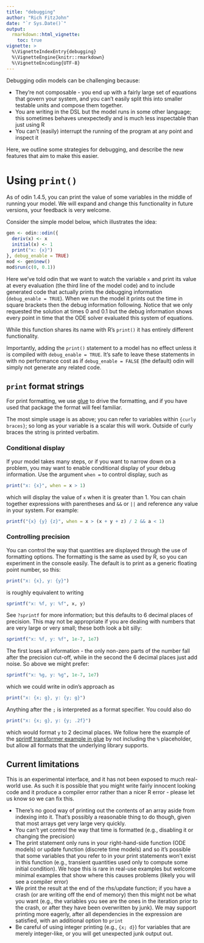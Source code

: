 ```yaml
---
title: "debugging"
author: "Rich FitzJohn"
date: "`r Sys.Date()`"
output:
  rmarkdown::html_vignette:
    toc: true
vignette: >
  %\VignetteIndexEntry{debugging}
  %\VignetteEngine{knitr::rmarkdown}
  %\VignetteEncoding{UTF-8}
---
```


Debugging odin models can be challenging because:

* They're not composable - you end up with a fairly large set of equations that govern your system, and you can't easily split this into smaller testable units and compose them together.
* You are writing in the DSL but the model runs in some other language; this sometimes behaves unexpectedly and is much less inspectable than just using R
* You can't (easily) interrupt the running of the program at any point and inspect it

Here, we outline some strategies for debugging, and describe the new features that aim to make this easier.

# Using `print()`

As of odin 1.4.5, you can print the value of some variables in the middle of running your model. We will expand and change this functionality in future versions, your feedback is very welcome.

Consider the simple model below, which illustrates the idea:

```r
gen <- odin::odin({
  deriv(x) <- x
  initial(x) <- 1
  print("x: {x}")
}, debug_enable = TRUE)
mod <- gen$new()
mod$run(c(0, 0.1))
```

Here we've told odin that we want to watch the variable `x` and print its value at every evaluation (the third line of the model code) and to include generated code that actually prints the debugging information (`debug_enable = TRUE`). When we run the model it prints out the time in square brackets then the debug information following. Notice that we only requested the solution at times 0 and 0.1 but the debug information shows every point in time that the ODE solver evaluated this system of equations.

While this function shares its name with R's `print()` it has entirely different functionality.

Importantly, adding the `print()` statement to a model has no effect unless it is compiled with `debug_enable = TRUE`. It's safe to leave these statements in with no performance cost as if `debug_enable = FALSE` (the default) odin will simply not generate any related code.

## `print` format strings

For print formatting, we use [glue](https://glue.tidyverse.org/) to drive the formatting, and if you have used that package the format will feel familiar. 

The most simple usage is as above; you can refer to variables within `{curly braces}`; so long as your variable is a scalar this will work. Outside of curly braces the string is printed verbatim.

### Conditional display

If your model takes many steps, or if you want to narrow down on a problem, you may want to enable conditional display of your debug information. Use the argument `when =` to control display, such as

```r
print("x: {x}", when = x > 1)
```

which will display the value of `x` when it is greater than 1. You can chain together expressions with parentheses and `&&` or `||` and reference any value in your system. For example:

```r
printf("{x} {y} {z}", when = x > (x + y + z) / 2 && a < 1)
```

### Controlling precision

You can control the way that quantities are displayed through the use of formatting options. The formatting is the same as used by R, so you can experiment in the console easily. The default is to print as a generic floating point number, so this:

```r
print("x: {x}, y: {y}")
```

is roughly equivalent to writing

```r
sprintf("x: %f, y: %f", x, y)
```

See `?sprintf` for more information; but this defaults to 6 decimal places of precision.  This may not be appropriate if you are dealing with numbers that are very large or very small; these both look a bit silly:

```r
sprintf("x: %f, y: %f", 1e-7, 1e7)
```

The first loses all information - the only non-zero parts of the number fall after the precision cut-off, while in the second the 6 decimal places just add noise. So above we might prefer:

```r
sprintf("x: %g, y: %g", 1e-7, 1e7)
```

which we could write in odin's approach as 

```r
print("x: {x; g}, y: {y; g}")
```

Anything after the `;` is interpreted as a format specifier. You could also do

```r
print("x: {x; g}, y: {y; .2f}")
```

which would format `y` to 2 decimal places. We follow here the example
of the [sprintf transformer example in
glue](https://glue.tidyverse.org/articles/transformers.html#sprintf-transformer)
by not including the `%` placeholder, but allow all formats that the
underlying library supports.

## Current limitations

This is an experimental interface, and it has not been exposed to much real-world use. As such it is possible that you might write fairly innocent looking code and it produce a compiler error rather than a nicer R error - please let us know so we can fix this.

* There's no good way of printing out the contents of an array aside from indexing into it. That's possibly a reasonable thing to do though, given that most arrays get very large very quickly.
* You can't yet control the way that time is formatted (e.g., disabling it or changing the precision)
* The print statement only runs in your right-hand-side function (ODE models) or update function (discrete time models) and so it's possible that some variables that you refer to in your print statements won't exist in this function (e.g., transient quantities used only to compute some initial condition). We hope this is rare in real-use examples but welcome minimal examples that show where this causes problems (likely you will see a compiler error)
* We print the result at the end of the rhs/update function; if you have a crash (or are writing off the end of memory) then this might not be what you want (e.g., the variables you see are the ones in the iteration prior to the crash, or after they have been overwritten by junk). We may support printing more eagerly, after all dependencies in the expression are satisfied, with an additional option to `print`
* Be careful of using integer printing (e.g., `{x; d}`) for variables that are merely integer-like, or you will get unexpected junk output out.
